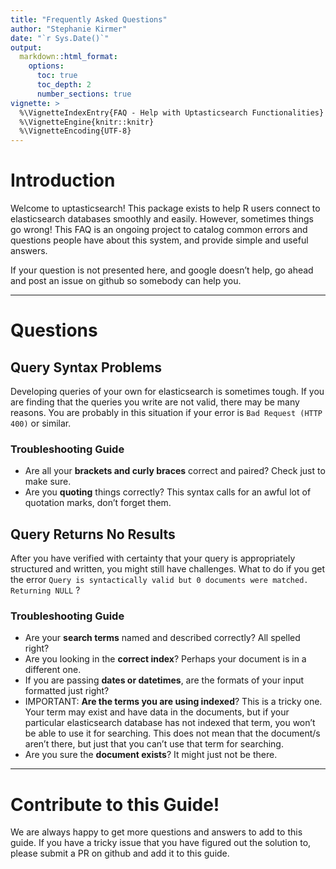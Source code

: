 ```yaml
---
title: "Frequently Asked Questions"
author: "Stephanie Kirmer"
date: "`r Sys.Date()`"
output:
  markdown::html_format:
    options:
      toc: true
      toc_depth: 2
      number_sections: true
vignette: >
  %\VignetteIndexEntry{FAQ - Help with Uptasticsearch Functionalities}
  %\VignetteEngine{knitr::knitr}
  %\VignetteEncoding{UTF-8}
---
```


# Introduction

Welcome to uptasticsearch! This package exists to help R users connect to elasticsearch databases smoothly and easily. However, sometimes things go wrong! This FAQ is an ongoing project to catalog common errors and questions people have about this system, and provide simple and useful answers.

If your question is not presented here, and google doesn't help, go ahead and post an issue on github so somebody can help you.

***

# Questions

## Query Syntax Problems
Developing queries of your own for elasticsearch is sometimes tough. If you are finding that the queries you write are not valid, there may be many reasons. You are probably in this situation if your error is `Bad Request (HTTP 400)` or similar.

### Troubleshooting Guide

* Are all your **brackets and curly braces** correct and paired? Check just to make sure.  
* Are you **quoting** things correctly? This syntax calls for an awful lot of quotation marks, don't forget them.  

## Query Returns No Results

After you have verified with certainty that your query is appropriately structured and written, you might still have challenges. What to do if you get the error `Query is syntactically valid but 0 documents were matched. Returning NULL` ?

### Troubleshooting Guide

* Are your **search terms** named and described correctly? All spelled right?  
* Are you looking in the **correct index**? Perhaps your document is in a different one.  
* If you are passing **dates or datetimes**, are the formats of your input formatted just right? 
* IMPORTANT: **Are the terms you are using indexed**? This is a tricky one. Your term may exist and have data in the documents, but if your particular elasticsearch database has not indexed that term, you won't be able to use it for searching. This does not mean that the document/s aren't there, but just that you can't use that term for searching.  
* Are you sure the **document exists**? It might just not be there.

***

# Contribute to this Guide!

We are always happy to get more questions and answers to add to this guide. If you have a tricky issue that you have figured out the solution to, please submit a PR on github and add it to this guide.
